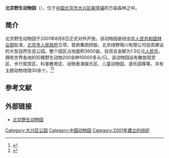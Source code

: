 {{Coord|39.496618|116.333696|type:landmark_region:CN-11_source:GoogleMaps|display=title}}
'''北京野生动物园'''（{{Lang-en|Beijing Wildlife Park}}），位于[[中华人民共和国|中国]][[北京市|北京市]][[大兴区|大兴区]][[榆垡镇|榆垡镇]]的万亩森林之中。

==简介==
北京野生动物园于2001年8月8日正式对外开放。该动物园是经[[中华人民共和国林业部|中华人民共和国林业部]]批准，[[北京市人民政府|北京市人民政府]]立项，首旅集团控股，北京绿野晴川有限公司投资建设的大型自然生态公园。整个园区占地面积3600亩，投资总金额为1.5亿元[[人民币|人民币]]，拥有世界各地的珍稀野生动物200余种10000多头/只。该动物园设有散放观赏区、步行观赏区、科普教育区、动物表演娱乐区、儿童动物园、游乐园等等，共有主题动物场馆30余个。<ref>{{Cite web |url=http://www.people.com.cn/GB/huanbao/58/20010808/531042.html |title=北京野生动物园建成开放，人民网，2001年8月08日 |accessdate=2013年12月31日 |archive-date=2014年1月1日 |archive-url=https://web.archive.org/web/20140101232010/http://www.people.com.cn/GB/huanbao/58/20010808/531042.html |dead-url=no }}</ref><ref>{{Cite web |url=http://www.bjwildlifepark.com/park/context/?typeId=0 |title=公司简介，北京野生动物园，于2013-12-31查阅 |accessdate=2013-12-31 |archive-date=2014-01-01 |archive-url=https://web.archive.org/web/20140101050631/http://www.bjwildlifepark.com/park/context/?typeId=0 |dead-url=no }}</ref>

==参考文献==
{{reflist}}

==外部链接==
*[https://web.archive.org/web/20131207142302/http://www.bjwildlifepark.com/ 北京野生动物园]

{{中国动物园}}
[[Category:大兴区公园|Category:大兴区公园]]
[[Category:中国动物园|Category:中国动物园]]
[[Category:2001年建立的组织|Category:2001年建立的组织]]